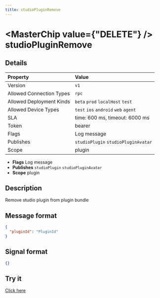 ```yaml
---
title: studioPluginRemove
---
```



# <MasterChip value={"DELETE"} /> studioPluginRemove

## Details

| Property | Value | 
| :--- | :--- | 
| Version | `v1` |
| Allowed Connection Types | `rpc`  |
| Allowed Deployment Kinds | `beta` `prod` `localHost` `test`  |
| Allowed Device Types | `test` `ios` `android` `web` `agent`  |
| SLA | time: 600 ms, timeout: 6000 ms |
| Token | bearer |
| Flags | Log message |
| Publishes | `studioPlugin` `studioPluginAvatar`  |
| Scope | plugin |


- **Flags** Log message
- **Publishes** `studioPlugin` `studioPluginAvatar` 
- **Scope** plugin


## Description

Remove studio plugin from plugin bundle

## Message format

```json
{
  "pluginId": "PluginId"
}
```

## Signal format

```json
{}
```

## Try it

[Click here](https://web.neome.ai/api?path=studio_studioMain_studioPluginRemove)

